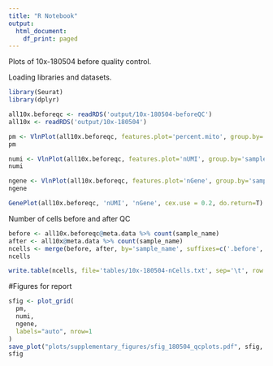```yaml
---
title: "R Notebook"
output:
  html_document:
    df_print: paged
---
```


Plots of 10x-180504 before quality control.

Loading libraries and datasets. 

```r
library(Seurat)
library(dplyr)

all10x.beforeqc <- readRDS('output/10x-180504-beforeQC')
all10x <- readRDS('output/10x-180504')
```

```r
pm <- VlnPlot(all10x.beforeqc, features.plot='percent.mito', group.by='sample_name', point.size.use = -1, do.return=T, x.lab.rot=T, size.x.use=8) + geom_hline(yintercept=0.08, linetype="dashed", color = "red")
pm
```

```r
numi <- VlnPlot(all10x.beforeqc, features.plot='nUMI', group.by='sample_name', point.size.use = -1, do.return=T, x.lab.rot=T, size.x.use=8) + geom_hline(yintercept=110000, linetype="dashed", color = "red")
numi
```

```r
ngene <- VlnPlot(all10x.beforeqc, features.plot='nGene', group.by='sample_name', point.size.use = -1, do.return=T, x.lab.rot=T, size.x.use=8) + geom_hline(yintercept=200, linetype="dashed", color = "red") + geom_hline(yintercept=9000, linetype="dashed", color = "red")
ngene
```

```r
GenePlot(all10x.beforeqc, 'nUMI', 'nGene', cex.use = 0.2, do.return=T)
```

Number of cells before and after QC

```r
before <- all10x.beforeqc@meta.data %>% count(sample_name)
after <- all10x@meta.data %>% count(sample_name)
ncells <- merge(before, after, by='sample_name', suffixes=c('.before', '.after'))
ncells
```

```r
write.table(ncells, file='tables/10x-180504-nCells.txt', sep='\t', row.names = F, quote=F)
```


#Figures for report

```r
sfig <- plot_grid(
  pm,
  numi,
  ngene,
  labels="auto", nrow=1
)
save_plot("plots/supplementary_figures/sfig_180504_qcplots.pdf", sfig, base_width=12, base_height=3)
sfig
```

